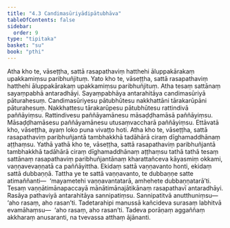 ```yaml
---
title: "4.3 Candimasūriyādipātubhāva"
tableOfContents: false
sidebar:
  order: 9
type: "tipitaka"
basket: "su"
book: "pthi"
---
```



<DynamicBreadcrumb />

<Division number="121" book="pthi">

<Paragraph number="254" book="pthi">
Atha kho te, vāseṭṭha, sattā rasapathaviṃ hatthehi āluppakārakaṃ upakkamiṃsu paribhuñjituṃ. Yato kho te, vāseṭṭha, sattā rasapathaviṃ hatthehi āluppakārakaṃ upakkamiṃsu paribhuñjituṃ. Atha tesaṃ sattānaṃ sayaṃpabhā antaradhāyi. Sayaṃpabhāya antarahitāya candimasūriyā pāturahesuṃ. Candimasūriyesu pātubhūtesu nakkhattāni tārakarūpāni pāturahesuṃ. Nakkhattesu tārakarūpesu pātubhūtesu rattindivā paññāyiṃsu. Rattindivesu paññāyamānesu māsaḍḍhamāsā paññāyiṃsu. Māsaḍḍhamāsesu paññāyamānesu utusaṃvaccharā paññāyiṃsu. Ettāvatā kho, vāseṭṭha, ayaṃ loko puna vivaṭṭo hoti.
</Paragraph>

</Division>
<Division number="122" book="pthi">

<Paragraph number="255" book="pthi">
Atha kho te, vāseṭṭha, sattā rasapathaviṃ paribhuñjantā tambhakkhā tadāhārā ciraṃ dīghamaddhānaṃ aṭṭhaṃsu. Yathā yathā kho te, vāseṭṭha, sattā rasapathaviṃ paribhuñjantā tambhakkhā tadāhārā ciraṃ dīghamaddhānaṃ aṭṭhaṃsu tathā tathā tesaṃ sattānaṃ rasapathaviṃ paribhuñjantānaṃ kharattañceva kāyasmiṃ okkami, vaṇṇavevaṇṇatā ca paññāyittha. Ekidaṃ sattā vaṇṇavanto honti, ekidaṃ sattā dubbaṇṇā. Tattha ye te sattā vaṇṇavanto, te dubbaṇṇe satte atimaññanti—  ‘mayametehi vaṇṇavantatarā, amhehete dubbaṇṇatarā’ti. Tesaṃ vaṇṇātimānapaccayā mānātimānajātikānaṃ rasapathavī antaradhāyi. Rasāya pathaviyā antarahitāya sannipatiṃsu. Sannipatitvā anutthuniṃsu—  ‘aho rasaṃ, aho rasan’ti. Tadetarahipi manussā kañcideva surasaṃ labhitvā evamāhaṃsu—  ‘aho rasaṃ, aho rasan’ti. Tadeva porāṇaṃ aggaññaṃ akkharaṃ anusaranti, na tvevassa atthaṃ ājānanti.
</Paragraph>
</Division>